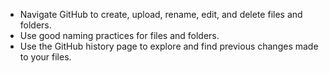 -   Navigate GitHub to create, upload, rename, edit, and delete files
    and folders.
-   Use good naming practices for files and folders.
-   Use the GitHub history page to explore and find previous changes
    made to your files.
